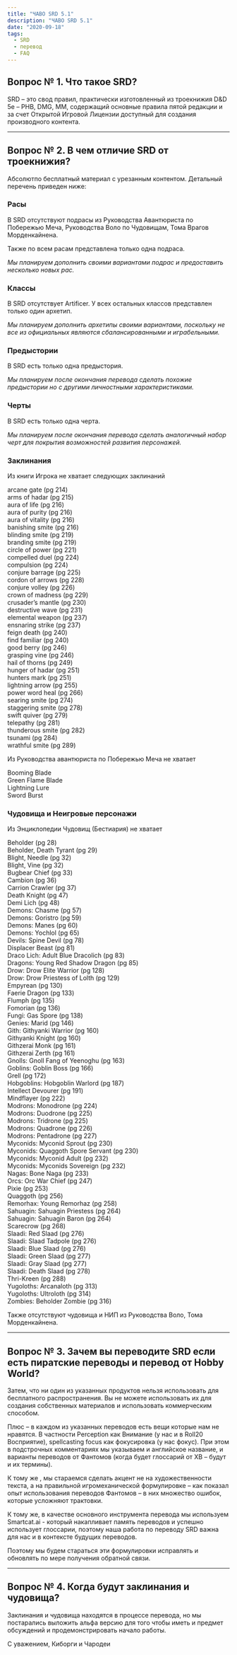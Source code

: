```yaml
---
title: "ЧАВО SRD 5.1"
description: "ЧАВО SRD 5.1"
date: "2020-09-18"
tags:
  - SRD
  - перевод
  - FAQ
---
```


## Вопрос № 1. Что такое SRD?

SRD – это свод правил, практически изготовленный из троекнижия D&D 5e – PHB, DMG, MM, содержащий основные правила пятой редакции и за счет Открытой Игровой Лицензии доступный для создания производного контента.

---

## Вопрос № 2. В чем отличие SRD от троекнижия?

Абсолютпо бесплатный материал с урезанным контентом. Детальный перечень приведен ниже:

### Расы

В SRD отсутствуют подрасы из Руководства Авантюриста по Побережью Меча, Руководства Воло по Чудовищам, Тома Врагов Морденкайнена.

Также по всем расам представлена только одна подраса.

_Мы планируем дополнить своими вариантами подрас и предоставить несколько новых рас._

### Классы

В SRD отсутствует Artificer. У всех остальных классов представлен только один архетип.

_Мы планируем дополнить архетипы своими вариантами, поскольку не все из официальных являются сбалансированными и играбельными._

### Предыстории

В SRD есть только одна предыстория.

_Мы планируем после окончания перевода сделать похожие предыстории но с другими личностными характеристиками._

### Черты

В SRD есть только одна черта.

_Мы планируем после окончания перевода сделать аналогичный набор черт для покрытия возможностей развития персонажей._

### Заклинания

Из книги Игрока не хватает следующих заклинаний

arcane gate (pg 214)  
arms of hadar (pg 215)  
aura of life (pg 216)  
aura of purity (pg 216)  
aura of vitality (pg 216)  
banishing smite (pg 216)  
blinding smite (pg 219)  
branding smite (pg 219)  
circle of power (pg 221)  
compelled duel (pg 224)  
compulsion (pg 224)  
conjure barrage (pg 225)  
cordon of arrows (pg 228)  
conjure volley (pg 226)  
crown of madness (pg 229)  
crusader’s mantle (pg 230)  
destructive wave (pg 231)  
elemental weapon (pg 237)  
ensnaring strike (pg 237)  
feign death (pg 240)  
find familiar (pg 240)  
good berry (pg 246)  
grasping vine (pg 246)  
hail of thorns (pg 249)  
hunger of hadar (pg 251)  
hunters mark (pg 251)  
lightning arrow (pg 255)  
power word heal (pg 266)  
searing smite (pg 274)  
staggering smite (pg 278)  
swift quiver (pg 279)  
telepathy (pg 281)  
thunderous smite (pg 282)  
tsunami (pg 284)  
wrathful smite (pg 289)

Из Руководства авантюриста по Побережью Меча не хватает

Booming Blade  
Green Flame Blade  
Lightning Lure  
Sword Burst

### Чудовища и Неигровые персонажи

Из Энциклопедии Чудовищ (Бестиария) не хватает

Beholder (pg 28)  
Beholder, Death Tyrant (pg 29)  
Blight, Needle (pg 32)  
Blight, Vine (pg 32)  
Bugbear Chief (pg 33)  
Cambion (pg 36)  
Carrion Crawler (pg 37)  
Death Knight (pg 47)  
Demi Lich (pg 48)  
Demons: Chasme (pg 57)  
Demons: Goristro (pg 59)  
Demons: Manes (pg 60)  
Demons: Yochlol (pg 65)  
Devils: Spine Devil (pg 78)  
Displacer Beast (pg 81)  
Draco Lich: Adult Blue Dracolich (pg 83)  
Dragons: Young Red Shadow Dragon (pg 85)  
Drow: Drow Elite Warrior (pg 128)  
Drow: Drow Priestess of Lolth (pg 129)  
Empyrean (pg 130)  
Faerie Dragon (pg 133)  
Flumph (pg 135)  
Fomorian (pg 136)  
Fungi: Gas Spore (pg 138)  
Genies: Marid (pg 146)  
Gith: Githyanki Warrior (pg 160)  
Githyanki Knight (pg 160)  
Githzerai Monk (pg 161)  
Githzerai Zerth (pg 161)  
Gnolls: Gnoll Fang of Yeenoghu (pg 163)  
Goblins: Goblin Boss (pg 166)  
Grell (pg 172)  
Hobgoblins: Hobgoblin Warlord (pg 187)  
Intellect Devourer (pg 191)  
Mindflayer (pg 222)  
Modrons: Monodrone (pg 224)  
Modrons: Duodrone (pg 225)  
Modrons: Tridrone (pg 225)  
Modrons: Quadrone (pg 226)  
Modrons: Pentadrone (pg 227)  
Myconids: Myconid Sprout (pg 230)  
Myconids: Quaggoth Spore Servant (pg 230)  
Myconids: Myconid Adult (pg 232)  
Myconids: Myconids Sovereign (pg 232)  
Nagas: Bone Naga (pg 233)  
Orcs: Orc War Chief (pg 247)  
Pixie (pg 253)  
Quaggoth (pg 256)  
Remorhax: Young Remorhaz (pg 258)  
Sahuagin: Sahuagin Priestess (pg 264)  
Sahuagin: Sahuagin Baron (pg 264)  
Scarecrow (pg 268)  
Slaadi: Red Slaad (pg 276)  
Slaadi: Slaad Tadpole (pg 276)  
Slaadi: Blue Slaad (pg 276)  
Slaadi: Green Slaad (pg 277)  
Slaadi: Gray Slaad (pg 277)  
Slaadi: Death Slaad (pg 278)  
Thri-Kreen (pg 288)  
Yugoloths: Arcanaloth (pg 313)  
Yugoloths: Ultroloth (pg 314)  
Zombies: Beholder Zombie (pg 316)

Также отсутствуют чудовища и НИП из Руководства Воло, Тома Морденкайнена.

---

## Вопрос № 3. Зачем вы переводите SRD если есть пиратские переводы и перевод от Hobby World?

Затем, что ни один из указанных продуктов нельзя использовать для бесплатного распространения. Вы не можете использовать их для создания собственных материалов и использовать коммерческим способом.

Плюс – в каждом из указанных переводов есть вещи которые нам не нравятся. В частности Perception как Внимание (у нас и в Roll20 Восприятие), spellcasting focus как фокусировка (у нас фокус). При этом в подстрочных комментариях мы указываем и английское название, и варианты переводов от Фантомов (когда будет глоссарий от ХВ – будут и их термины).

К тому же , мы стараемся сделать акцент не на художественности текста, а на правильной игромеханической формулировке – как показал опыт использования переводов Фантомов – в них множество ошибок, которые усложняют трактовки.

К тому же, в качестве основного инструмента перевода мы используем Smartcat.ai - который накапливает память переводов и успешно использует глоссарии, поэтому наша работа по переводу SRD важна для нас и в контексте будущих переводов.

Поэтому мы будем стараться эти формулировки исправлять и обновлять по мере получения обратной связи.

---

## Вопрос № 4. Когда будут заклинания и чудовища?

Заклинания и чудовища находятся в процессе перевода, но мы постарались выложить альфа версию для того чтобы иметь и предмет обсуждений и продемонстрировать начало работы.

С уважением, Киборги и Чародеи

